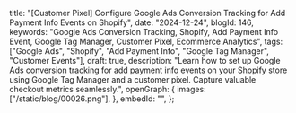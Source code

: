   title:
    "[Customer Pixel] Configure Google Ads Conversion Tracking for Add Payment Info Events on Shopify",
  date: "2024-12-24",
  blogId: 146,
  keywords:
    "Google Ads Conversion Tracking, Shopify, Add Payment Info Event, Google Tag Manager, Customer Pixel, Ecommerce Analytics",
  tags: ["Google Ads", "Shopify", "Add Payment Info", "Google Tag Manager", "Customer Events"],
  draft: true,
  description:
    "Learn how to set up Google Ads conversion tracking for add payment info events on your Shopify store using Google Tag Manager and a customer pixel. Capture valuable checkout metrics seamlessly.",
  openGraph: {
    images: ["/static/blog/00026.png"],
  },
  embedId: "",
};

<DataLayerCodeBlock fileName="add_payment_info.js" />
